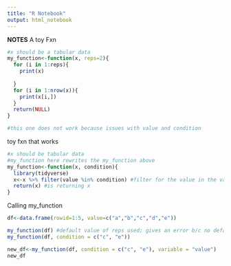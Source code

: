 ```yaml
---
title: "R Notebook"
output: html_notebook
---
```

**NOTES**
A toy Fxn
```r
#x should be a tabular data
my_function<-function(x, reps=2){
  for (i in 1:reps){
    print(x)
    
  }
  for (i in 1:nrow(x)){
    print(x[i,])
  }
  return(NULL)
}

#this one does not work because issues with value and condition
```

toy fxn that works
```r
#x should be tabular data
#my_function here rewrites the my_function above
my_function<-function(x, condition){
  library(tidyverse)
  x<-x %>% filter(value %in% condition) #filter for the value in the value column of the data frame created above
  return(x) #is returning x
}
```

Calling my_function
```r
df<-data.frame(rowid=1:5, value=c("a","b","c","d","e"))

my_function(df) #default value of reps used; gives an error b/c no default for condition
my_function(df, condition = c("c", "e"))

new_df<-my_function(df, condition = c("c", "e"), variable = "value")
new_df
```

